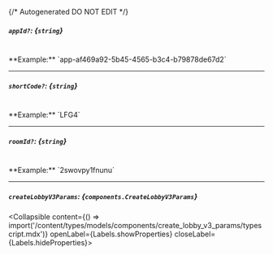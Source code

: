 {/* Autogenerated DO NOT EDIT  */}

##### `appId?`: *{`string`}*
<br/>
**Example:** `app-af469a92-5b45-4565-b3c4-b79878de67d2`

---
##### `shortCode?`: *{`string`}*
<br/>
**Example:** `LFG4`

---
##### `roomId?`: *{`string`}*
<br/>
**Example:** `2swovpy1fnunu`

---
##### `createLobbyV3Params`: *{`components.CreateLobbyV3Params`}*
<Collapsible content={() => import('/content/types/models/components/create_lobby_v3_params/typescript.mdx')} openLabel={Labels.showProperties} closeLabel={Labels.hideProperties}>
</Collapsible>



